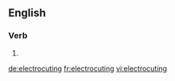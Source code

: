 
==English==

===Verb===
{{head|en|present participle}}

# {{present participle of|electrocute|lang=en|nocat=1}}

[[de:electrocuting]]
[[fr:electrocuting]]
[[vi:electrocuting]]